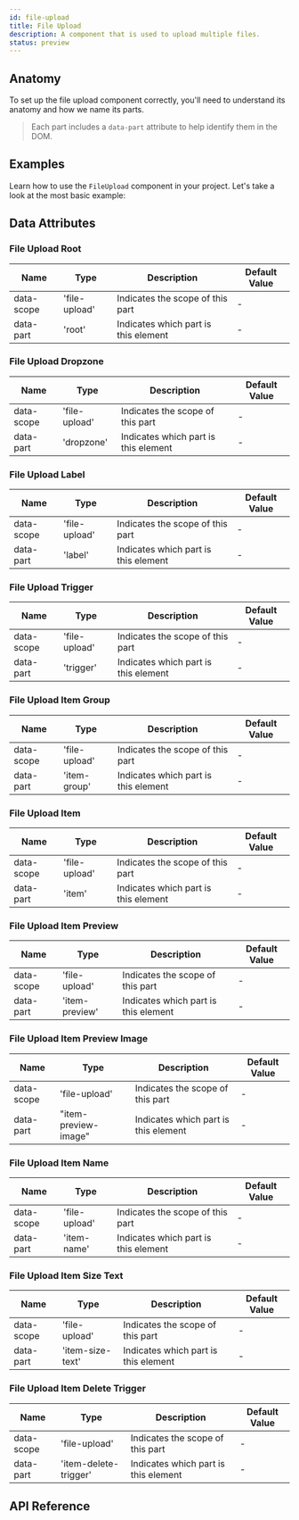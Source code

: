 ```yaml
---
id: file-upload
title: File Upload
description: A component that is used to upload multiple files.
status: preview
---
```



<ComponentPreview />

## Anatomy

To set up the file upload component correctly, you'll need to understand its
anatomy and how we name its parts.

> Each part includes a `data-part` attribute to help identify them in the DOM.

<Anatomy id="file-upload" />

## Examples

Learn how to use the `FileUpload` component in your project. Let's take a look
at the most basic example:

<Story id="Basic" />

## Data Attributes

### File Upload Root

| Name       | Type          | Description                          | Default Value |
|------------|---------------|--------------------------------------|---------------|
| data-scope | 'file-upload' | Indicates the scope of this part     | -             |
| data-part  | 'root'        | Indicates which part is this element | -             |

### File Upload Dropzone

| Name       | Type          | Description                          | Default Value |
|------------|---------------|--------------------------------------|---------------|
| data-scope | 'file-upload' | Indicates the scope of this part     | -             |
| data-part  | 'dropzone'    | Indicates which part is this element | -             |

### File Upload Label

| Name       | Type          | Description                          | Default Value |
|------------|---------------|--------------------------------------|---------------|
| data-scope | 'file-upload' | Indicates the scope of this part     | -             |
| data-part  | 'label'       | Indicates which part is this element | -             |

### File Upload Trigger

| Name       | Type          | Description                          | Default Value |
|------------|---------------|--------------------------------------|---------------|
| data-scope | 'file-upload' | Indicates the scope of this part     | -             |
| data-part  | 'trigger'     | Indicates which part is this element | -             |

### File Upload Item Group

| Name       | Type          | Description                          | Default Value |
|------------|---------------|--------------------------------------|---------------|
| data-scope | 'file-upload' | Indicates the scope of this part     | -             |
| data-part  | 'item-group'  | Indicates which part is this element | -             |

### File Upload Item

| Name       | Type          | Description                          | Default Value |
|------------|---------------|--------------------------------------|---------------|
| data-scope | 'file-upload' | Indicates the scope of this part     | -             |
| data-part  | 'item'        | Indicates which part is this element | -             |

### File Upload Item Preview

| Name       | Type           | Description                          | Default Value |
|------------|----------------|--------------------------------------|---------------|
| data-scope | 'file-upload'  | Indicates the scope of this part     | -             |
| data-part  | 'item-preview' | Indicates which part is this element | -             |

### File Upload Item Preview Image

| Name       | Type                 | Description                          | Default Value |
|------------|----------------------|--------------------------------------|---------------|
| data-scope | 'file-upload'        | Indicates the scope of this part     | -             |
| data-part  | "item-preview-image" | Indicates which part is this element | -             |

### File Upload Item Name

| Name       | Type          | Description                          | Default Value |
|------------|---------------|--------------------------------------|---------------|
| data-scope | 'file-upload' | Indicates the scope of this part     | -             |
| data-part  | 'item-name'   | Indicates which part is this element | -             |

### File Upload Item Size Text

| Name       | Type             | Description                          | Default Value |
|------------|------------------|--------------------------------------|---------------|
| data-scope | 'file-upload'    | Indicates the scope of this part     | -             |
| data-part  | 'item-size-text' | Indicates which part is this element | -             |

### File Upload Item Delete Trigger

| Name       | Type                  | Description                          | Default Value |
|------------|-----------------------|--------------------------------------|---------------|
| data-scope | 'file-upload'         | Indicates the scope of this part     | -             |
| data-part  | 'item-delete-trigger' | Indicates which part is this element | -             |


## API Reference

<ComponentTypes />
